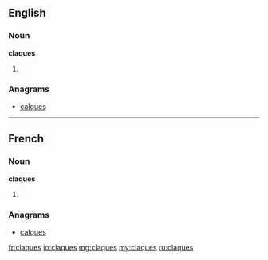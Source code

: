==English==

===Noun===
'''claques'''

# {{plural of|claque}}

===Anagrams===
* [[calques#English|calques]]

----

==French==

===Noun===
'''claques'''
# {{plural of|claque|lang=fr}}

===Anagrams===
* [[calques#French|calques]]

[[fr:claques]]
[[io:claques]]
[[mg:claques]]
[[my:claques]]
[[ru:claques]]
